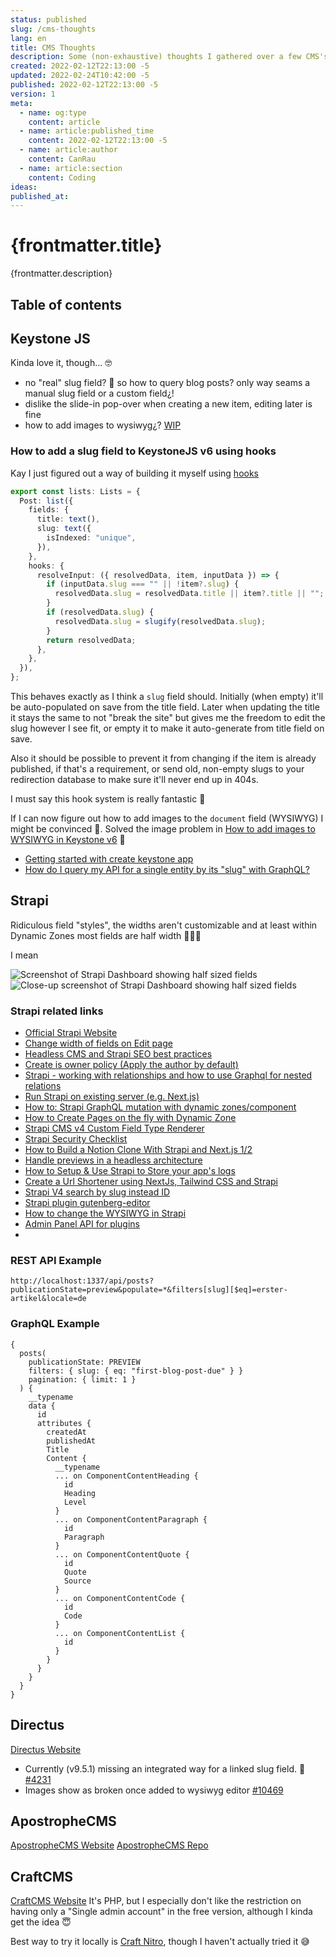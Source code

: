 ```yaml
---
status: published
slug: /cms-thoughts
lang: en
title: CMS Thoughts
description: Some (non-exhaustive) thoughts I gathered over a few CMS's I've tried out recently
created: 2022-02-12T22:13:00 -5
updated: 2022-02-24T10:42:00 -5
published: 2022-02-12T22:13:00 -5
version: 1
meta:
  - name: og:type
    content: article
  - name: article:published_time
    content: 2022-02-12T22:13:00 -5
  - name: article:author
    content: CanRau
  - name: article:section
    content: Coding
ideas:
published_at:
---
```


# {frontmatter.title}

{frontmatter.description}

## Table of contents

## Keystone JS

Kinda love it, though... 🤓

- no "real" slug field? 🤔 so how to query blog posts? only way seams a manual slug field or a custom field¿!
- dislike the slide-in pop-over when creating a new item, editing later is fine
- how to add images to wysiwyg¿? [WIP](/en/how-to-add-images-to-wysiwyg-in-keystone-v6)

### How to add a slug field to KeystoneJS v6 using hooks

Kay I just figured out a way of building it myself using [hooks](https://keystonejs.com/docs/guides/hooks)

```ts
export const lists: Lists = {
  Post: list({
    fields: {
      title: text(),
      slug: text({
        isIndexed: "unique",
      }),
    },
    hooks: {
      resolveInput: ({ resolvedData, item, inputData }) => {
        if (inputData.slug === "" || !item?.slug) {
          resolvedData.slug = resolvedData.title || item?.title || "";
        }
        if (resolvedData.slug) {
          resolvedData.slug = slugify(resolvedData.slug);
        }
        return resolvedData;
      },
    },
  }),
};
```

This behaves exactly as I think a `slug` field should. Initially (when empty) it'll be auto-populated on save from the title field. Later when updating the title it stays the same to not "break the site" but gives me the freedom to edit the slug however I see fit, or empty it to make it auto-generate from title field on save.

Also it should be possible to prevent it from changing if the item is already published, if that's a requirement, or send old, non-empty slugs to your redirection database to make sure it'll never end up in 404s.

I must say this hook system is really fantastic 👏

If I can now figure out how to add images to the `document` field (WYSIWYG) I might be convinced 🥰.
Solved the image problem in [How to add images to WYSIWYG in Keystone v6](en/how-to-add-images-to-wysiwyg-in-keystone-v6) 🥳

- [Getting started with create keystone app](https://keystonejs.com/docs/walkthroughs/getting-started-with-create-keystone-app)
- [How do I query my API for a single entity by its "slug" with GraphQL?](https://stackoverflow.com/questions/65829744/how-do-i-query-my-api-for-a-single-entity-by-its-slug-with-graphql)

## Strapi

Ridiculous field "styles", the widths aren't customizable and at least within Dynamic Zones most fields are half width 🤦🏻‍♂️

I mean

![Screenshot of Strapi Dashboard showing half sized fields](./strapi-dashboard-field-width.png)
![Close-up screenshot of Strapi Dashboard showing half sized fields](./strapi-dashboard-field-width_closeup.png)

### Strapi related links

- [Official Strapi Website](https://strapi.io/)
- [Change width of fields on Edit page](https://forum.strapi.io/t/change-width-of-fields-on-edit-page/181/5)
- [Headless CMS and Strapi SEO best practices](https://strapi.io/blog/headless-cms-strapi-seo-best-practices)
- [Create is owner policy (Apply the author by default)](https://docs.strapi.io/developer-docs/latest/guides/is-owner.html)
- [Strapi - working with relationships and how to use Graphql for nested relations](https://www.youtube.com/watch?v=Rw9Xd89yC2o)
- [Run Strapi on existing server (e.g. Next.js)](https://forum.strapi.io/t/run-strapi-on-existing-server-e-g-next-js/8777/1)
- [How to: Strapi GraphQL mutation with dynamic zones/component](https://stackoverflow.com/a/61376901/3484824)
- [How to Create Pages on the fly with Dynamic Zone](https://strapi.io/blog/how-to-create-pages-on-the-fly-with-dynamic-zone)
- [Strapi CMS v4 Custom Field Type Renderer](https://www.youtube.com/watch?v=3of3s_xhEnE)
- [Strapi Security Checklist](https://strapi.io/blog/strapi-security-checklist)
- [How to Build a Notion Clone With Strapi and Next.js 1/2](https://strapi.io/blog/how-to-build-a-notion-clone-with-strapi-and-next-js)
- [Handle previews in a headless architecture](https://strapi.io/blog/handling-previews-in-a-headless-architecture)
- [How to Setup & Use Strapi to Store your app's logs](https://strapi.io/blog/how-to-setup-and-use-strapi-to-store-your-app-s-logs)
- [Create a Url Shortener using NextJs, Tailwind CSS and Strapi](https://strapi.io/blog/create-a-url-shortener-using-next-js-tailwind-css-and-strapi)
- [Strapi V4 search by slug instead ID](https://forum.strapi.io/t/strapi-v4-search-by-slug-instead-id/13469)
- [Strapi plugin gutenberg-editor](https://github.com/renrizzolo/strapi-plugin-gutenberg-editor)
- [How to change the WYSIWYG in Strapi](https://strapi.io/blog/how-to-change-the-wysiwyg-in-strapi)
- [Admin Panel API for plugins](https://docs.strapi.io/developer-docs/latest/developer-resources/plugin-api-reference/admin-panel.html)
- []()

### REST API Example

```
http://localhost:1337/api/posts?publicationState=preview&populate=*&filters[slug][$eq]=erster-artikel&locale=de
```

### GraphQL Example

```gql
{
  posts(
    publicationState: PREVIEW
    filters: { slug: { eq: "first-blog-post-due" } }
    pagination: { limit: 1 }
  ) {
    __typename
    data {
      id
      attributes {
        createdAt
        publishedAt
        Title
        Content {
          __typename
          ... on ComponentContentHeading {
            id
            Heading
            Level
          }
          ... on ComponentContentParagraph {
            id
            Paragraph
          }
          ... on ComponentContentQuote {
            id
            Quote
            Source
          }
          ... on ComponentContentCode {
            id
            Code
          }
          ... on ComponentContentList {
            id
          }
        }
      }
    }
  }
}
```

## Directus

[Directus Website](https://directus.io)

- Currently (v9.5.1) missing an integrated way for a linked slug field. 🤯 [#4231](https://github.com/directus/directus/discussions/4231)
- Images show as broken once added to wysiwyg editor [#10469](https://github.com/directus/directus/issues/10469)

## ApostropheCMS

[ApostropheCMS Website](https://apostrophecms.com/) [ApostropheCMS Repo](https://github.com/apostrophecms/apostrophe)

## CraftCMS

[CraftCMS Website](https://craftcms.com)
It's PHP, but I especially don't like the restriction on having only a "Single admin account" in the free version, although I kinda get the idea 😇

Best way to try it locally is [Craft Nitro](https://craftcms.com/docs/nitro), though I haven't actually tried it 😅
